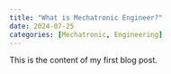 ```yaml
---
title: "What is Mechatronic Engineer?"
date: 2024-07-25
categories: [Mechatronic, Engineering]
---
```


This is the content of my first blog post.
